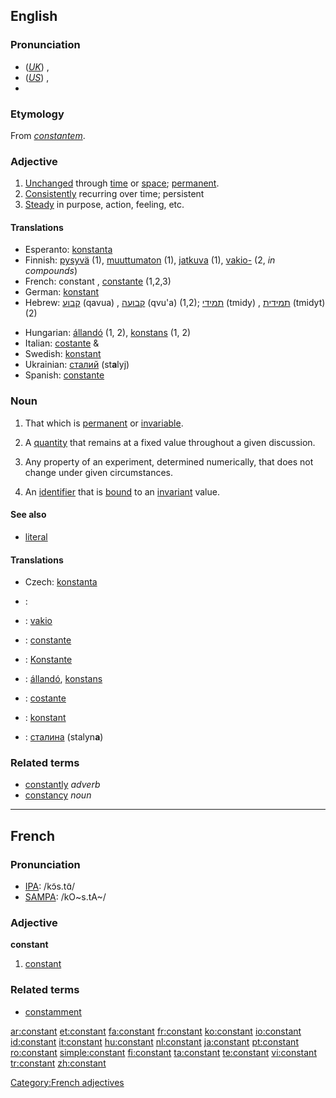 ==English==

===Pronunciation===
*(''[[Received Pronunciation|UK]]'') {{IPA|/ˈkɒnstənt/}}, {{SAMPA|/"kQnst@nt/}}
*(''[[General American|US]]'') {{IPA|/ˈkɑnstənt/}}, {{SAMPA|/"kAnst@nt/}}
*{{audio|en-us-constant.ogg|Audio (US)}}

===Etymology===
From {{L.}} ''[[constantem]]''.

===Adjective===
{{en-adj}}

# [[unchanged|Unchanged]] through [[time]] or [[space]]; [[permanent]].
# [[consistently|Consistently]] recurring over time; persistent
# [[steady|Steady]] in purpose, action, feeling, etc.

====Translations====
{{checktrans-top}}
*Esperanto: [[konstanta]]
*Finnish: [[pysyvä]] (1), [[muuttumaton]] (1), [[jatkuva]] (1), [[vakio-]] (2, ''in compounds'')
*French: constant {{m}}, [[constante]] {{f}} (1,2,3)
*German: [[konstant]]
*Hebrew: [[קבוע]] (qavua) {{m}}, [[קבועה]] (qvu'a) {{f}} (1,2); [[תמידי]] (tmidy) {{m}}, [[תמידית]] (tmidyt) {{f}} (2)
{{trans-mid}}
*Hungarian: [[állandó]] (1, 2), [[konstans]] (1, 2)
*Italian: [[costante]] {{m}} & {{f}}
*Swedish: [[konstant]]
*Ukrainian: [[сталий]] {{m}} (st'''a'''lyj)
*Spanish: [[constante]] {{f}}
{{trans-bottom}}

===Noun===
{{en-noun}}

# That which is [[permanent]] or [[invariable]].
# {{algebra}} A [[quantity]] that remains at a fixed value throughout a given discussion.
# {{science}} Any property of an experiment, determined numerically, that does not change under given circumstances.
# {{computing}} An [[identifier]] that is [[bound]] to an [[invariant]] value.

====See also====

* {{computing}} [[literal]]

====Translations====
{{trans-top|identifier that is bound to an invariant value}}
*Czech: [[konstanta]] {{f}}
{{trans-mid}}
{{trans-bottom}}

{{checktrans-top}}
*{{ttbc|Croatian}}: {{t|hr|konstanta|f}}
*{{ttbc|Finnish}}: [[vakio]]
*{{ttbc|French}}: [[constante]] {{f}}
*{{ttbc|German}}: [[Konstante]] {{f}}
*{{ttbc|Hungarian}}: [[állandó]], [[konstans]]
*{{ttbc|Italian}}: [[costante]] {{f}}
*{{ttbc|Swedish}}: [[konstant]] {{c}}
*{{ttbc|Ukrainian}}: [[сталина]] {{f}} (stalyn'''a''')
{{trans-bottom}}

===Related terms===
* [[constantly]] ''adverb''
* [[constancy]] ''noun''

----

==French==

===Pronunciation===
*[[w:IPA|IPA]]: /kɔ̃s.tɑ̃/
*[[w:SAMPA|SAMPA]]: /kO~s.tA~/

===Adjective===
{{fr-infl-adj|sm=constant|sf=constante|pm=constants|pf=constantes|smp=kɔ̃s.tɑ̃|sfp=kɔ̃s.tɑ̃t|pmp=kɔ̃s.tɑ̃|pfp=kɔ̃s.tɑ̃t}}
{{fr-adj}}
'''constant'''

# [[#Adjective|constant]]

===Related terms===
* [[constamment]]

[[Category:French adjectives]]

[[ar:constant]]
[[et:constant]]
[[fa:constant]]
[[fr:constant]]
[[ko:constant]]
[[io:constant]]
[[id:constant]]
[[it:constant]]
[[hu:constant]]
[[nl:constant]]
[[ja:constant]]
[[pt:constant]]
[[ro:constant]]
[[simple:constant]]
[[fi:constant]]
[[ta:constant]]
[[te:constant]]
[[vi:constant]]
[[tr:constant]]
[[zh:constant]]